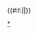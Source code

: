 {{Navbox
|state   = {{{state|autocollapse}}}
|name = 鎌倉時代皇后
|title = [[鎌倉時代]][[日本皇后列表#鎌倉時代|皇后]]（附尊封與追封皇后及[[尊稱皇后]]）
| style  = width:650px; background:#470024
|  group1 = 天皇皇后及中宮
|  list1 = 
 {{Navbox|child
  |evenodd = swap
  | group1 = [[土御門天皇]]
  | list1  = [[大炊御門麗子|中宮大炊御門氏（陰明門院）]]
  | group2 = [[順德天皇]]
  | list2  = [[九條立子|中宮九條氏（東一條院）]]
  | group3 = [[後堀河天皇]]
  | list3  = [[三條有子|皇后三條氏（安喜門院）]] - [[近衛長子|中宮近衛氏（鷹司院）]] - [[九條竴子|中宮九條氏（藻璧門院）]]
  | group4 = [[後嵯峨天皇]]
  | list4  = [[西園寺姞子|中宮西園寺氏（大宮院）]] 
  | group5 = [[後深草天皇]]
  | list5  = [[西園寺公子|中宮西園寺氏（東二條院）]] 
  | group6 = [[龜山天皇]]
  | list6  = [[洞院佶子|皇后洞院氏（京極院）]] - [[西園寺嬉子|中宮西園寺氏（今出河院）]]
  | group7 = [[後宇多天皇]]
  | list7  = [[姈子內親王|皇后姈子（游義門院）]] - [[西園寺嬉子|中宮西園寺氏（今出河院）]]
  | group8 = [[伏見天皇]]
  | list8  = [[西園寺鏱子|中宮西園寺氏（永福門院）]] 
  | group9 = [[後二條天皇]]
  | list9  = [[德大寺忻子|中宮德大寺氏（長樂門院）]] 
}}
|  group2 = 尊封、追封皇后
|  list2 = 
 {{Navbox|child
  |evenodd = swap
  | group1 = [[土御門天皇]]
  | list1  = [[源通子|贈皇太后源氏]]

 }}
|  group3 = 尊稱皇后
|  list3 = 
 {{Navbox|child
  |evenodd = swap
  | group1 = [[土御門天皇]]
  | list1  = [[範子內親王|皇后範子]]（准母）
  | group2 = [[順德天皇]]
  | list2  = [[昇子內親王|皇后昇子]]（准母）
  | group3 = [[後堀河天皇]]
  | list3  = [[邦子內親王|皇后邦子]]（准母）
  | group4 = [[四條天皇]]
  | list4  = [[利子內親王|皇后利子]]（准母）
  | group5 = [[後嵯峨天皇]]
  | list5  = [[曦子內親王|皇后曦子]]（准母）
  | group6 = [[後醍醐天皇]]
  | list6  = [[獎子內親王|皇后獎子]]（准母）
}}

|  group4 = 其他天皇正室
|  list4 = 
 {{Navbox|child
  |evenodd = swap
  | group1 = [[守貞親王|持明院法皇]]
  | list1  = [[持明院陳子|親王妃持明院氏（北白河院）]]
}}
 
|  group6 = 其他天皇生母<br />（列出天皇为子）
|  list6 = 
 {{Navbox|child
  |evenodd = swap
  | group1 = [[土御門天皇]]
  | list1  = [[源在子|宮人源氏（承明門院）]]
  | group2 = [[順德天皇]]
  | list2  = [[高倉重子|宮人高倉氏（承明門院）]]
  | group3 = [[伏見天皇]]
  | list3  = [[洞院愔子|宮人洞院氏（玄輝門院）]]
  | group4 = [[後伏見天皇]]
  | list4  = [[五辻經子|中納言典侍五辻氏]]
  | group5 = [[花園天皇]]
  | list5  = [[洞院季子|宮人洞院氏（顯親門院）]]
  | group6 = [[後醍醐天皇]]
  | list6  = [[五辻忠子|典侍五辻氏（談天門院）]]

 }}

|below = 注：<sup>#</sup>者为生前被废或身后被剥夺皇后资格。~者為生前被廢、身後恢復皇后地位者。
|}}<includeonly>{{#if:{{{1|}}}||}}</includeonly><noinclude>
[[Category:日本皇后列表模板|{{PAGENAME}}]]
[[Category:鎌倉時代皇后|*]]
</noinclude>
